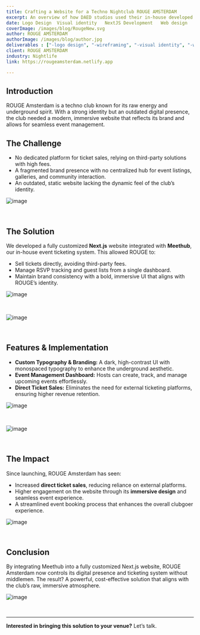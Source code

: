```yaml
---
title: Crafting a Website for a Techno Nightclub ROUGE AMSTERDAM
excerpt: An overview of how DAED studios used their in-house developed event-ticketing system to help create a Website for ROUGE
date: Logo Design  Visual identity   NextJS Development   Web design   meethub Integration
coverImage: /images/blog/RougeNew.svg
author: ROUGE AMSTERDAM
authorImage: /images/blog/author.jpg
deliverables : ["-logo design", "-wireframing", "-visual identity", "-web design", "-NextJS Development", "-event ticketing integration"]
client: ROUGE AMSTERDAM 
industry: Nightlife
link: https://rougeamsterdam.netlify.app

---
```


## Introduction  
ROUGE Amsterdam is a techno club known for its raw energy and underground spirit. With a strong identity but an outdated digital presence, the club needed a modern, immersive website that reflects its brand and allows for seamless event management.  


## The Challenge  
- No dedicated platform for ticket sales, relying on third-party solutions with high fees.  
- A fragmented brand presence with no centralized hub for event listings, galleries, and community interaction.  
- An outdated, static website lacking the dynamic feel of the club’s identity.  


![image](/images/blog/rougewhite.png)
<p>&nbsp;</p>


## The Solution  
We developed a fully customized **Next.js** website integrated with **Meethub**, our in-house event ticketing system. This allowed ROUGE to:  
- Sell tickets directly, avoiding third-party fees.  
- Manage RSVP tracking and guest lists from a single dashboard.  
- Maintain brand consistency with a bold, immersive UI that aligns with ROUGE’s identity.  


![image](/images/blog/home.png)
<p>&nbsp;</p>

![image](/images/blog/font2.png)
<p>&nbsp;</p>


## Features & Implementation  
- **Custom Typography & Branding:** A dark, high-contrast UI with monospaced typography to enhance the underground aesthetic.  
- **Event Management Dashboard:** Hosts can create, track, and manage upcoming events effortlessly.  
- **Direct Ticket Sales:** Eliminates the need for external ticketing platforms, ensuring higher revenue retention.  

![image](/images/blog/phonerouge.png)
<p>&nbsp;</p>

![image](/images/blog/events.png)
<p>&nbsp;</p>


## The Impact  
Since launching, ROUGE Amsterdam has seen:  
- Increased **direct ticket sales**, reducing reliance on external platforms.  
- Higher engagement on the website through its **immersive design** and seamless event experience.  
- A streamlined event booking process that enhances the overall clubgoer experience.  



![image](/images/blog/ticktets.png)
<p>&nbsp;</p>

## Conclusion  
By integrating Meethub into a fully customized Next.js website, ROUGE Amsterdam now controls its digital presence and ticketing system without middlemen. The result? A powerful, cost-effective solution that aligns with the club’s raw, immersive atmosphere.  

![image](/images/blog/gallery.png)
<p>&nbsp;</p>

---
**Interested in bringing this solution to your venue?** Let’s talk.  